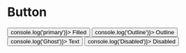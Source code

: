 

<Meta title="Button" component={Button} />

# Button

<Preview>
  <Story name="Base" parameters={{
    design: {
      type: 'figma',
      url: 'https://www.figma.com/file/O3bKxIcsj2rc1FNIRclJyT/Design-System?node-id=238%3A0'
    }
  }}>
    <ThemeProvider>
      <Button variant='filled' color='green.500' fontSize='20px' onClick={() => console.log('primary')}>
        Filled
      </Button>
      <Button variant='outline' color='blue.500' fontSize='20px' onClick={() => console.log('Outline')}>
        Outline
      </Button>
      <Button variant='text' color='blue.500' fontSize='20px' onClick={() => console.log('Ghost')}>
        Text
      </Button>
      <Button variant='disabled' color='white' fontSize='20px' onClick={() => console.log('Disabled')}>
        Disabled
      </Button>
    </ThemeProvider>
  </Story>
</Preview>
